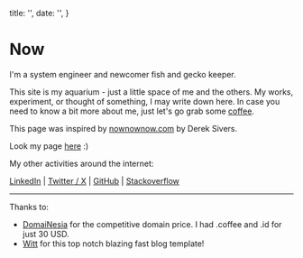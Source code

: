 
  title: '',
  date: '',
}

# Now 

I'm a system engineer and newcomer fish and gecko keeper.

This site is my aquarium - just a little space of me and the others.
My works, experiment, or thought of something, I may write down here.
In case you need to know a bit more about me, just let's go grab some [coffee](https://www.google.com/maps/search/Coffee+Shop/@-7.7973398,110.3543402,13z/data=!3m1!4b1).

This page was inspired by [nownownow.com](https://nownownow.com/) by Derek Sivers.

Look my page [here](https://nownownow.com/p/dtqP) :)

My other activities around the internet:

[LinkedIn](https://linkedin.com/in/harsxv) | [Twitter / X](https://twitter.com/harsxv) | [GitHub](https://github.com/harsxv) | [Stackoverflow](https://stackoverflow.com/users/10219867/harry-suryapambagya)

---

Thanks to:

- [DomaiNesia](https://my.domainesia.com/ref.php?u=5106) for the competitive domain price. I had .coffee and .id for just 30 USD.
- [Witt](https://github.com/unix/unix.bio) for this top notch blazing fast blog template!

